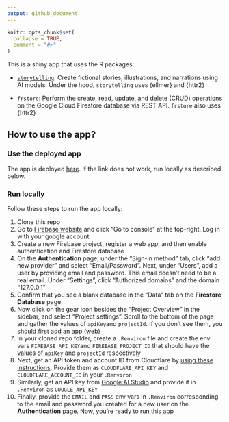 ```yaml
---
output: github_document
---
```


<!-- README.md is generated from README.Rmd. Please edit that file -->

```r
knitr::opts_chunk$set(
  collapse = TRUE,
  comment = "#>"
)
```

This is a shiny app that uses the R packages:  

* [`storytelling`](https://github.com/durraniu/storytelling): Create fictional stories, illustrations, and narrations using AI models. Under the hood, `storytelling` uses {ellmer} and {httr2}  

* [`frstore`](https://github.com/Presage-Group/frstore): Perform the create, read, update, and delete (CRUD) operations on the Google Cloud Firestore database via REST API. `frstore` also uses {httr2}  

## How to use the app?

### Use the deployed app

The app is deployed [here](https://01983eb1-571e-c412-ea19-65f74e04956d.share.connect.posit.cloud/). If the link does not work, run locally as described below.  

### Run locally

Follow these steps to run the app locally:  

1. Clone this repo  
2. Go to [Firebase website](https://firebase.google.com/) and click "Go to console" at the top-right. Log in with your google account  
3. Create a new Firebase project, register a web app, and then enable authentication and Firestore database   
4. On the **Authentication** page, under the "Sign-in method" tab, click "add new provider" and select "Email/Password". Next, under "Users", add a user by providing email and password. This email doesn't need to be a real email. Under "Settings", click "Authorized domains" and the domain "127.0.0.1"  
5. Confirm that you see a blank database in the "Data" tab on the **Firestore Database** page   
6. Now click on the gear icon besides the "Project Overview" in the sidebar, and select "Project settings". Scroll to the bottom of the page and gather the values of `apiKey`and `projectId`. If you don't see them, you should first add an app (web)  
7. In your cloned repo folder, create a `.Renviron` file and create the env vars `FIREBASE_API_KEY`and `FIREBASE_PROJECT_ID` that should have the values of `apiKey` and `projectId` respectively  
8. Next, get an API token and account ID from Cloudflare by [using these instructions](https://developers.cloudflare.com/workers-ai/get-started/rest-api/). Provide them as `CLOUDFLARE_API_KEY` and `CLOUDFLARE_ACCOUNT_ID` in your `.Renviron`  
9. Similarly, get an API key from [Google AI Studio](https://aistudio.google.com/prompts/new_chat) and provide it in `.Renviron` as `GOOGLE_API_KEY`  
10. Finally, provide the `EMAIL` and `PASS` env vars in `.Renviron` corresponding to the email and password you created for a new user on the **Authentication** page. Now, you're ready to run this app  




